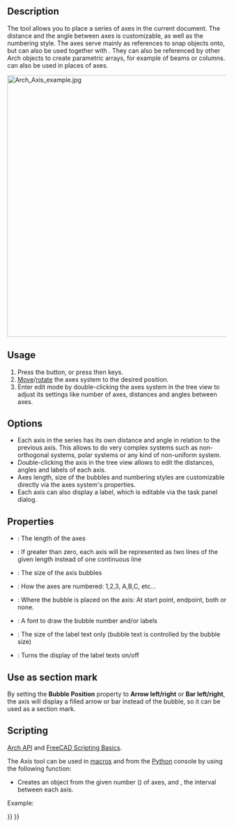 <languages/>

<div class="mw-translate-fuzzy">
{{docnav/uk|[[Arch_CompAxis/uk|Arch CompAxis]]|[[Arch_AxisSystem/uk|Axes system]]|[[Arch_Workbench/uk|Arch]]|IconL=Arch_CompAxis.png |IconC=Workbench_Arch.svg |IconR=Arch_AxisSystem.png}}
</div>

{{VeryImportantMessage|THIS COMMAND IS PART OF THE INTEGRATED [[BIM_Workbench|BIM WORKBENCH]] IN V1.0<br>
This page has been updated for that version.}}

<div class="mw-translate-fuzzy">
{{GuiCommand/uk
|Name=Arch Axis
|Name/uk=Arch Axis
|Workbenches=[[Arch_Workbench/uk|Arch]]
|MenuLocation=Arch -> Axis
|Shortcut=A X
|SeeAlso=[[Arch AxisSystem|Axis System]], [[Arch Grid]]
}}
</div>

==Description==

The {{Button|[[Image:Arch Axis.svg|16px]] [[Arch Axis|Arch Axis]]}} tool allows you to place a series of axes in the current document. The distance and the angle between axes is customizable, as well as the numbering style. The axes serve mainly as references to snap objects onto, but can also be used together with {{Button|[[Image:Arch_AxisSystem.svg|16px]] [[Arch AxisSystem|Arch AxisSystems]]}}. They can also be referenced by other Arch objects to create parametric arrays, for example of beams or columns. {{Button|[[Image:Arch Grid.svg|16px]] [[Arch Grid|Arch Grids]]}} can also be used in places of axes.

[[Image:Arch Axis example.jpg|600px]]
{{Caption|Two axes objects positioned perpendicularly to each other to create a grid}}

==Usage==

# Press the {{Button|[[Image:Arch_Axis.svg|16px]] [[Arch_Axis|Axis]]}} button, or press {{KEY|A}} then {{KEY|X}} keys.
# [[Draft Move|Move]]/[[Draft Rotate|rotate]] the axes system to the desired position.
# Enter edit mode by double-clicking the axes system in the tree view to adjust its settings like number of axes, distances and angles between axes.

==Options==

* Each axis in the series has its own distance and angle in relation to the previous axis. This allows to do very complex systems such as non-orthogonal systems, polar systems or any kind of non-uniform system.
* Double-clicking the axis in the tree view allows to edit the distances, angles and labels of each axis.
* Axes length, size of the bubbles and numbering styles are customizable directly via the axes system's properties.
* Each axis can also display a label, which is editable via the task panel dialog.

==Properties==

* {{PropertyData|Length}}: The length of the axes
* {{PropertyData|Limit}}: If greater than zero, each axis will be represented as two lines of the given length instead of one continuous line {{Version|0.20}}
* {{PropertyView|Bubble Size}}: The size of the axis bubbles
* {{PropertyView|Numeration style}}: How the axes are numbered: 1,2,3, A,B,C, etc...
* {{PropertyView|Bubble Position}}: Where the bubble is placed on the axis: At start point, endpoint, both or none.
* {{PropertyView|Font Name}}: A font to draw the bubble number and/or labels
* {{PropertyView|Font Size}}: The size of the label text only (bubble text is controlled by the bubble size)
* {{PropertyView|Show Labels}}: Turns the display of the label texts on/off

==Use as section mark==

By setting the '''Bubble Position''' property to '''Arrow left/right''' or '''Bar left/right''', the axis will display a filled arrow or bar instead of the bubble, so it can be used as a section mark. {{Version|0.20}}

==Scripting==

{{Emphasis|See also:}} [[Arch API|Arch API]] and [[FreeCAD Scripting Basics|FreeCAD Scripting Basics]].

The Axis tool can be used in [[Macros|macros]] and from the [[Python|Python]] console by using the following function:

{{Code|code=
Axes = makeAxis(num=5, size=1000, name="Axes")
}}

* Creates an {{incode|Axes}} object from the given number ({{incode|num}}) of axes, and {{incode|size}}, the interval between each axis.

Example:

{{Code|code=
import Draft, Arch

Axes = Arch.makeAxis(5, 1000)

Axes.ViewObject.LineWidth = 3
Axes.ViewObject.BubbleSize = 200
Axes.ViewObject.FontSize = 150

Axes2 = Arch.makeAxis(6, 500)

Axes2.ViewObject.LineWidth = 2
Axes2.ViewObject.BubbleSize = 200
Axes2.ViewObject.FontSize = 150
Axes2.ViewObject.NumberingStyle = "A,B,C"
FreeCAD.ActiveDocument.recompute()

Axes2.Length = 6000
Draft.rotate(Axes2, -90)
Draft.move(Axes2, FreeCAD.Vector(-1000, 2500, 0))
FreeCAD.ActiveDocument.recompute()
}}


<div class="mw-translate-fuzzy">
{{docnav/uk|[[Arch_CompAxis/uk|Arch CompAxis]]|[[Arch_AxisSystem/uk|Axes system]]|[[Arch_Workbench/uk|Arch]]|IconL=Arch_CompAxis.png |IconC=Workbench_Arch.svg |IconR=Arch_AxisSystem.png}}
</div>

{{BIM_Tools_navi{{#translation:}}}}
{{Userdocnavi{{#translation:}}}}